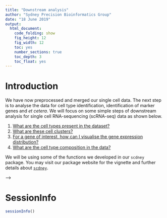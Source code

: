 ```yaml
---
title: "Downstream analysis"
author: "Sydney Precision Bioinformatics Group"
date: "18 June 2019"
output:
  html_document:
    code_folding: show
    fig_height: 12
    fig_width: 12
    toc: yes
    number_sections: true
    toc_depth: 3
    toc_float: yes
---
```


# Introduction

We have now preprocessed and merged our single cell data. The next step is to analyse the data for cell type identification, identification of marker genes and *et cetera*. We will focus on some simple steps of downstream analysis for single cell RNA-sequencing (scRNA-seq) data as shown below.

1. [What are the cell types present in the dataset?](#q1)
2. [What are these cell clusters?](#q2)
3. [For a gene of interest, how can I visualise the gene expression distribution?](#q3)
4. [What are the cell type composition in the data?](#q4)


We will be using some of the functions we developed in our  `scdney` package. You may visit our package website for the vignette and further details about [`scdney`](https://sydneybiox.github.io/scdney/).


<!-- ## Loading packages -->

<!-- ```{r load downstream pkg,  warning=FALSE, message=FALSE} -->
<!-- suppressPackageStartupMessages({ -->
<!--   library(SingleCellExperiment) -->
<!--   library(SummarizedExperiment) -->
<!--   library(dplyr) -->
<!--   library(edgeR) -->
<!--   library(scdney) -->
<!--   library(mclust) -->
<!--   library(Rtsne) -->
<!--   library(parallel) -->
<!--   library(cluster) -->
<!--   library(ggplot2) -->
<!--   library(MAST) -->
<!--   library(viridis) -->
<!--   library(ggpubr) -->
<!--   library(plyr) -->
<!--   library(monocle) -->
<!-- }) -->

<!-- theme_set(theme_classic(16)) -->

<!-- ``` -->


<!-- ## Loading data  -->

<!-- In the scMerge publication, we have merged [four mouse liver datasets](https://sydneybiox.github.io/scMerge/articles/case_study/Mouse_Liver_Data.html) together. This data is a bit too large for us to work with in this workshop, hence, we will take the merged data with all four datasets and subset ourselves to only the Su and Yang datasets. Some processings were performed in this data compare to the previous section, namely, the Megakaryocyte, Erythrocyte cells from the previous section are labelled as Hematopoietic cells in this section.  -->


<!-- ```{r} -->
<!-- sce_scMerge = readRDS("data/liver_scMerge.rds") -->
<!-- ## We will subset Su et al. and Yang et al. datasets. -->
<!-- ids = colData(sce_scMerge)$batch %in% c("GSE87795", "GSE90047") -->

<!-- subset_data = sce_scMerge[,ids] -->

<!-- lab = colData(subset_data)$cellTypes -->

<!-- nCs = length(table(lab)) -->

<!-- mat = SummarizedExperiment::assay(subset_data, "scMerge") -->
<!-- ``` -->


<!-- ```{r, fig.width=12, fig.height=6, message=FALSE, echo = FALSE} -->
<!-- cell_data = colData(subset_data) %>%  -->
<!--   as.data.frame() %>%  -->
<!--   tibble::rownames_to_column("cell_name") %>%  -->
<!--   dplyr::mutate(stage = stringr::str_sub(cell_name, 1, 3)) %>%  -->
<!--   dplyr::group_by(cellTypes, stage, batch) %>% -->
<!--   dplyr::summarise(n = n()) %>%  -->
<!--   dplyr::ungroup() %>%  -->
<!--   tidyr::complete(cellTypes, stage, batch, fill = list(n = 0)) -->

<!-- cell_data %>%  -->
<!--   ggplot(aes(x = stage, y = cellTypes, fill = n, label = n)) + -->
<!--   geom_tile() + -->
<!--   geom_text() + -->
<!--   facet_wrap(~batch) + -->
<!--   scale_fill_distiller(palette = "Blues", direction = 1) + -->
<!--   labs(title = "Number of cells split by batch, celltypes and stage") -->
<!-- ``` -->






<!-- # Q1. What are the cell types present in the dataset? {#q1} -->

<!-- Typically, a single cell RNA-sequencing experiment does not come with labelled cell type information for individual cells. We will need to identify cell types of indivdual cells in our data with bioinformatics analysis.  -->

<!-- Before we identify the cell types in the dataset, we need to first identify how many distinct group of population we can find from our data. One common method to achieve this is a statistical technique called **clustering**. A clustering method will group similar samples (cells) together and partition samples that are different by comparing their feature information (gene expression).  -->


<!-- There are two components that ultimately determine the performance of a clustering method:  -->

<!-- + The **similarity metric** that determines if two cells are similar to each other, and -->
<!-- + The **algorithm** itself that uses the similarity metric to perform the grouping operations. -->



<!-- In our recent study, we found Pearson correlation to be the optimal similarity metric for comparing single cell RNA-seq data ( [*Kim et al., 2018*](https://academic.oup.com/bib/advance-article-abstract/doi/10.1093/bib/bby076/5077112?redirectedFrom=fulltext) ). Therefore in this workshop, we will utilise `scClust` in our `scdney` package, which implemented 2017 Nature methods clustering algorithm `SIMLR` with pearson correlation. -->


<!-- ## How many distinct group of population are there in my dataset? -->

<!-- Typical clustering methods (except for some methods like hierarchical clustering) require users to specify number of distinct groups (`k`) to cluster from your data. In the context of this data, we can think of `k` as the the number of cell types. -->

<!-- In an unsupervised setting, we do not know the exact number and therefore, in a practical setting, we should run clustering for various number of `k` and evaluate their clustering performance.  -->

<!-- **However**, due to the time limit of this workshop, we will only run the `scClust` clustering for `k = 6` as a demonstration and load a saved result with more values of `k` computed.  -->

<!-- ```{r, warning = FALSE, eval = FALSE} -->
<!-- ## For demonstration purpose, we will run k = 6 (which is actually the number of cell types in our dataset) -->
<!-- simlr_result_k6 = scClust(mat, 6, similarity = "pearson", method = "simlr", seed = 1, cores.ratio = 0, geneFilter = 0) -->

<!-- load("data/simlr.results.RData") -->
<!-- ``` -->


<!-- [Extension] If you are interested, this is how you can compute `data/simlr.results.RData` by yourself. -->

<!-- ```{r, eval = FALSE} -->
<!-- ## We will NOT run for various `k` to save time. Instead, we will load pre-computed results for `k` between 3 to 8 -->

<!-- ## This is an easy way to run `scClust` for k = 3, 4, 5, 6, 7, 8. -->
<!-- all_k = 3:8 -->
<!-- simlr_results = sapply(as.character(all_k), function(k) { -->
<!--   scClust(mat, as.numeric(k), similarity = "pearson", method = "simlr", seed = 1, cores.ratio = 0, geneFilter = 0) -->
<!-- }, USE.NAMES = TRUE, simplify = FALSE) -->
<!-- ``` -->



<!-- ```{r, include = FALSE} -->
<!-- ## To make the knitting faster, we will load the precomputed results. -->
<!-- load("data/simlr.results.RData") -->
<!-- simlr_result_k6 = simlr_results$`6` -->
<!-- ``` -->



<!-- ## How do we select optimal `k`? -->

<!-- If our `k` is optimal, we should expect that the each cluster are closely packed together and the distances within the clusters, within-cluster sum of squares (WSS) are expected to be small. Thus, we will select the `k` with a small total WSS (compact clusters). This is called the "elbow" method. -->

<!-- ```{r, fig.height=6, fig.width=8} -->
<!-- # Find total WSS from all cluster outputs -->
<!-- all_wss = sapply(simlr_results, function(result) { -->
<!--   sum(result$y$withinss) -->
<!-- }, USE.NAMES = TRUE, simplify = TRUE) -->

<!-- plot_data = data.frame( -->
<!--   k = as.integer(names(all_wss)), -->
<!--   total_wss = all_wss -->
<!-- ) -->

<!-- ggplot(plot_data,  -->
<!--        aes(x = k,  -->
<!--            y = total_wss)) + -->
<!--   geom_point(size = 3) + -->
<!--   stat_smooth(method = loess, col = "red",  -->
<!--               method.args = list(degree = 1), se = FALSE) + -->
<!--   labs(title = "Compare Total WSS for each k", -->
<!--        y = "Total WSS") -->
<!-- ``` -->



<!-- As shown in this plot, the graph begin to plateau from `k` = 5. We can estimate that k is around 5 or 6. We can further investigate using silhouette scores or other metrics but using our t-SNE plot (this may require a bit of practical experience) we will estimate `k` = 6.  -->

<!-- <h4> <span class="glyphicon glyphicon-education" aria-hidden="true"></span> Quick quiz </h4> -->

<!-- 1. We can determine `k` with compactness of the clusters. What other measure can we use to determine `k`? -->
<!-- 2. How would you determine optimal number of clusters for hierarchical clustering? -->

<!-- <!-- <i class="fi-lightbulb"></i> --> -->

<!-- <h4> <span class="fi-lightbulb" aria-hidden="true"></span></h4> -->


<!-- ## Effect of similarity metrics -->

<!-- For the purpose of demonstration, we would like to highlight the effect of similarity metric to your cluster output. We will first compute a t-SNE plot and then overlay that with  -->

<!--   + Clustering result using Pearson correlation -->
<!--   + Clustering result using Euclidean distance -->
<!--   + True cell type labels from the publications -->


<!-- ```{r} -->
<!-- ## To run scClust with euclidean distance, uncommnet the following lines. -->
<!-- ## simlr_result_eucl_k6 = scClust(mat, 6, similarity = "euclidean", method = "simlr", seed = 1, cores.ratio = 0, geneFilter = 0) -->

<!-- ## for convenience, we will load our pre-computed result -->
<!-- load("data/simlr_result_eucl_k6.RData") -->
<!-- ``` -->



<!-- ```{r, fig.width=10, fig.height=5} -->
<!-- # create tsne object -->
<!-- set.seed(123) -->
<!-- tsne_result = Rtsne(t(mat), check_duplicates = FALSE) -->
<!-- ################################################# -->
<!-- tmp_lab = as.numeric(factor(lab)) -->
<!-- pear_cluster = plyr::mapvalues( -->
<!--   simlr_result_k6$y$cluster, -->
<!--   from = c(1,2,3,4,5,6), -->
<!--   to = c(2,3,1,4,6,5) -->
<!-- ) -->
<!-- eucl_cluster = plyr::mapvalues( -->
<!--   simlr_result_eucl_k6$y$cluster, -->
<!--   from = c(1,2,3,4,5,6), -->
<!--   to = c(6,2,4,3,1,5) -->
<!-- ) -->
<!-- ################################################# -->

<!-- plot_data = data.frame( -->
<!--   tsne1 = rep(tsne_result$Y[,1], 3), -->
<!--   tsne2 = rep(tsne_result$Y[,2], 3), -->
<!--   cluster = factor(c(tmp_lab, pear_cluster, eucl_cluster)), -->
<!--   label = rep(c("Truth", "Pearson", "Euclidean"), each = length(lab))) -->


<!-- ggplot(plot_data, aes(x = tsne1, y = tsne2, colour = cluster)) + -->
<!--   geom_point(size = 2) + -->
<!--   labs(title = "t-SNE plot") + -->
<!--   facet_grid(~label) +  -->
<!--   theme(legend.position = "none") -->
<!-- ``` -->


<!-- ```{r, fig.width=10, fig.height=5} -->
<!-- plot_data2 = data.frame( -->
<!--   Truth = lab, -->
<!--   computed_cluster = as.factor(c(pear_cluster, eucl_cluster)), -->
<!--   label = rep(c("Pearson", "Euclidean"), each = length(lab)) -->
<!-- ) -->


<!-- plot_data2 %>%  -->
<!--   dplyr::group_by(Truth, computed_cluster, label) %>% -->
<!--   dplyr::summarise(n = n()) %>%  -->
<!--   dplyr::ungroup() %>%  -->
<!--   tidyr::complete(Truth, computed_cluster, label, fill = list(n = 0)) %>%  -->
<!--   ggplot(aes(x = computed_cluster,  -->
<!--              y = Truth, -->
<!--              fill = n, label = n)) +  -->
<!--   geom_tile() + -->
<!--   geom_text() + -->
<!--   facet_wrap(~label) + -->
<!--   scale_fill_distiller(palette = "Blues", direction = 1) + -->
<!--   labs(title = "") -->
<!-- ``` -->


<!-- <h4> <span class="glyphicon glyphicon-education" aria-hidden="true"></span> Quick quiz </h4>  -->

<!-- 1. From your observation of the above t-SNE plot, did our clustering method (with Pearson correlation) group cells well? -->


<!-- **[Optional]** We can evaluate the clustering performance using the cell type labels providede from the publications.  -->

<!-- ```{r, fig.height=5, fig.width=10} -->
<!-- # ARI -->
<!-- ari = c(mclust::adjustedRandIndex(lab, simlr_result_eucl_k6$y$cluster), -->
<!--         mclust::adjustedRandIndex(lab, simlr_result_k6$y$cluster)) -->

<!-- # NMI -->
<!-- nmi = c(igraph::compare(as.numeric(factor(lab)),  -->
<!--                         simlr_result_eucl_k6$y$cluster, method = "nmi"),  -->
<!--         igraph::compare(as.numeric(factor(lab)),  -->
<!--                         simlr_result_k6$y$cluster, method = "nmi")) -->

<!-- plot_data = data.frame( -->
<!--   dist = rep(c("Euclidean", "Pearson"), 2), -->
<!--   value = c(ari, nmi), -->
<!--   eval = rep(c("ARI", "NMI"), each = 2) -->
<!-- ) -->

<!-- ggplot(plot_data, aes(x = dist, y = value, fill = dist)) +  -->
<!--   geom_bar(stat="identity") +  -->
<!--   facet_grid(col = vars(eval)) + -->
<!--   labs(x = "Similarity metrics",  -->
<!--        y = "Evalution score",  -->
<!--        title = "Affect of similarity metrics in scRNA-seq data") + -->
<!--   theme(legend.position = "none") -->
<!-- ``` -->



<!-- # Q2. What are these cell clusters? {#q2} -->

<!-- Now that we have clustered all the cells to 6 distinct groups, we may want to find out what these clusters are, i.e. what cell types are there in my dataset? Thus, we may ask what defines a cell type?  -->

<!-- We can use **marker genes** to identify cell types.  -->

<!-- ## 2.1 What are the marker genes that distinguish the different cell types? -->

<!-- Here we provide a function that allow one to find differentially expressed gene between a cluster and the remaining clusters. The input of this function is the expression matrix and the cluster ID. The output is a list of marker genes and their associated p-values.   -->




<!-- Here we provide an example of using the `findmarker` function.   -->

<!-- To find out the marker genes in cluster 4, we type in `4` in the `findmarker` function. We then look at the top 10 genes ranked by p-value. We can then use `ggplot` to visualise the distribution of one of the genes across the dataset.   -->

<!-- ```{r, eval = FALSE} -->
<!-- marker_cluster4 = findMarker(mat = mat,  -->
<!--                              cluster = simlr_result_k6$y$cluster,  -->
<!--                              cluster_id = 4) -->
<!-- ``` -->


<!-- ```{r, include = FALSE} -->
<!-- marker_cluster4 = readRDS("data/marker_cluster4.rds") -->
<!-- ``` -->


<!-- ```{r} -->
<!-- marker_cluster4[1:10, ] -->
<!-- ``` -->


<!-- ```{r, message=FALSE, warning=FALSE} -->
<!-- tsne_plotdf = data.frame( -->
<!--   tsne1 = tsne_result$Y[, 1], -->
<!--   tsne2 = tsne_result$Y[, 2]) %>%  -->
<!--   dplyr::mutate( -->
<!--     cluster = as.factor(simlr_result_k6$y$cluster), -->
<!--     Gys2 = mat["Gys2", ]) -->


<!-- ggplot(data = tsne_plotdf, aes(x = tsne1, y = tsne2, colour = Gys2) ) + -->
<!--   geom_point(alpha = 0.5) + -->
<!--   scale_color_viridis() + -->
<!--   labs(col = "Gys2 expression", x = "tsne1", y = "tsne2") -->
<!-- ``` -->





<!-- <h4> <span class="glyphicon glyphicon-education" aria-hidden="true"></span> Quick quiz </h4>   -->

<!-- 1. What does the above t-SNE plot tell you?     -->

<!-- 1. Here we repeat the analysis as above, but for cluster 3. See if you can understand the output.     -->

<!-- ```{r} -->
<!-- marker_cluster3 = readRDS("data/marker_cluster3.rds") -->
<!-- ``` -->

<!-- ```{r, message=FALSE, warning=FALSE} -->
<!-- tsne_plotdf = tsne_plotdf %>%  -->
<!--   dplyr::mutate(Erich5 = mat["Erich5",]) -->

<!-- ggplot(data = tsne_plotdf,  -->
<!--        mapping = aes(x = tsne1, y = tsne2, colour = Erich5)) + -->
<!--   geom_point(alpha = 0.5) +  -->
<!--   scale_color_viridis() + -->
<!--   labs(col="Erich5 expression") -->
<!-- ```  -->




<!-- # Q3. For a gene of interest, how can I visualise the gene expression distribution? {#q3} -->


<!-- In Q2, we have identified some interesting marker genes from our dataset. If we have a gene that we know, and we want to identify the its expression pattern in our dataset, we can also visualise the distribution. For example, Hnf4a has been stated in literature as a marker gene for hepatoblast cell (citation).    -->

<!-- The figure on the left highlight cluster 4 and the figure on the right highlight the expression of Hnf4a.   -->

<!-- This suggests that cluster 4 could belong to hepatoblast cell.  -->


<!-- ```{r, fig.height=6, fig.width=12} -->
<!-- tsne_plotdf = tsne_plotdf %>%  -->
<!--   dplyr::mutate(Hnf4a = mat["Hnf4a",]) -->


<!-- fig1 = ggplot(data = tsne_plotdf,  -->
<!--               mapping = aes(x = tsne1, y = tsne2)) +  -->
<!--   geom_point(aes(color = ifelse(cluster == 4, 'Yellow', 'Purple')), alpha = 0.5) + -->
<!--   scale_colour_viridis_d() +  -->
<!--   labs(x = "",  -->
<!--        y = "",  -->
<!--        title = "Cluster 4") + -->
<!--   theme(legend.position = "none")  -->


<!-- fig2 = ggplot(data = tsne_plotdf,  -->
<!--               mapping = aes(x = tsne1, y = tsne2, colour = Hnf4a) ) + -->
<!--   geom_point(alpha = 0.5) + -->
<!--   scale_color_viridis() + -->
<!--   labs(x = "",  -->
<!--        y = "", -->
<!--        title = "Hnf4a expression pattern") -->

<!-- ggarrange(fig1,fig2, ncol= 2, nrow = 1) -->
<!-- ``` -->

<!-- <h4> <span class="glyphicon glyphicon-education" aria-hidden="true"></span> Quick quiz </h4>   -->

<!-- See if you can understand the output of the following code.   -->


<!-- ```{r, fig.height=6, fig.width=12} -->
<!-- tsne_plotdf = tsne_plotdf %>%  -->
<!--   dplyr::mutate(Epcam = mat["Epcam",]) -->


<!-- fig1 = ggplot(data = tsne_plotdf, mapping = aes(x = tsne1, y = tsne2) ) +  -->
<!--   geom_point(aes(color = ifelse(cluster == 3, 'Yellow', 'Purple')), alpha = 0.5) + -->
<!--   scale_colour_viridis_d() +  -->
<!--   labs(x = "",  -->
<!--        y = "",  -->
<!--        title = "Cluster 3") + -->
<!--   theme(legend.position = "none")  -->


<!-- fig2 = ggplot(data = tsne_plotdf,  -->
<!--                mapping = aes(x = tsne1, y = tsne2, colour = Epcam) ) + -->
<!--   geom_point(alpha=0.5) + -->
<!--   scale_color_viridis() + -->
<!--   labs(x = "",  -->
<!--        y = "", -->
<!--        title = "Epcam expression pattern") -->

<!-- ggarrange(fig1,fig2, ncol= 2, nrow = 1) -->
<!-- ``` -->


<!-- As you may have already noticed from above steps, unsupervised clustering methods alone are not perfect in capturing cell type information. Using this step iteratively, we need to refine our cell type information. -->


<!-- # Q4. What are the cell type composition in the data? {#q4} -->

<!-- **NOTE:** From this step, we will assume we have correctly refined our cell type information from above steps and we will use the cell type information provided in Su et. al. 2017 and Yang et. al. 2017.  -->

<!-- ## Cell type proportions -->

<!-- ```{r, fig.width = 10, fig.height=10} -->
<!-- plot_data = data.frame(table(lab)) %>%  -->
<!--   dplyr::mutate(lab = reorder(lab, Freq)) -->

<!-- ggplot(plot_data,  -->
<!--        aes(x = lab,  -->
<!--            y = Freq,  -->
<!--            fill = lab)) + -->
<!--   geom_bar(stat = "identity") + -->
<!--   labs(x = "Cell types",  -->
<!--        y = "Frequency",  -->
<!--        title = "Composition of cell types") + -->
<!--   theme(legend.position = "none") -->
<!-- ``` -->

<!-- We observe that hepatoblast/hepatocyte is the largest population. -->


<!-- # Extension: Any rare cell type? What is the most common cell type? -->

<!-- # Extension: Monocle -->

<!-- A popular question in scRNA-Seq analysis is if the gene expressions patterns changes over some time. -->

<!-- The `monocle` method is a well-established psuedo-time trajectory reconstruction method from [Trapnell et. al. (2014)](https://www.nature.com/articles/nbt.2859). You can learn more about the theoretical construction of `monocle` here. In terms of computations, `monocle` requires some psuedo-time modelling on each gene and then markers are selected to perform psuedo-time ordering.  -->

<!-- The code below construct psuedo-time trajectory for the Hepatoblast/Hepatocyte cells in the merged data.  -->

<!-- ```{r, message = FALSE, warning = FALSE} -->
<!-- ## Subsetting data to "hepatoblast/hepatocyte" -->
<!-- monocle_data = subset_data[,colData(subset_data)$cellTypes %in% c("hepatoblast/hepatocyte")] -->
<!-- ## Add a "stage" column to the colData of the monocle_data -->
<!-- colData(monocle_data)$stage = stringr::str_sub(colnames(monocle_data), 1, 3) -->
<!-- table(colData(monocle_data)$stage) -->
<!-- ## monocle needs a rowData (data about each gene) -->
<!-- rowData(monocle_data) = DataFrame(gene_short_name = rownames(monocle_data)) -->
<!-- monocle_data -->

<!-- ## moncole requires a `CellDataSet` object to run.  -->
<!-- ## You can convert monocle_data into a `CellDataSet` object using the scran package. -->
<!-- monocle_CellDataSet = scran::convertTo( -->
<!--   monocle_data, -->
<!--   type = "monocle", -->
<!--   assay.type = "scMerge", -->
<!--   col.fields = c("cellTypes", "stage", "batch"), -->
<!--   row.fields = c("gene_short_name")) %>% -->
<!--   estimateSizeFactors() -->

<!-- ## Performing differential gene test using "stage".  -->
<!-- diff_test_res = differentialGeneTest( -->
<!--   monocle_CellDataSet, fullModelFormulaStr = "~stage") -->

<!-- ## We will select the top genes to be used for clustering and  -->
<!-- ## calculate dispersion (variability) parameters before constructing the trajectory -->
<!-- ordering_genes = row.names(subset(diff_test_res, qval < 0.00001)) -->
<!-- length(ordering_genes) -->
<!-- monocle_CellDataSet = setOrderingFilter(monocle_CellDataSet, ordering_genes) -->
<!-- monocle_CellDataSet = estimateDispersions(monocle_CellDataSet) %>% suppressWarnings() -->
<!-- # plot_ordering_genes(monocle_CellDataSet) -->

<!-- ## Construcing the trajectory -->
<!-- monocle_CellDataSet = reduceDimension(monocle_CellDataSet,  -->
<!--                                       max_components = 2, -->
<!--                                       method = 'DDRTree') -->
<!-- monocle_CellDataSet = orderCells(monocle_CellDataSet) -->
<!-- plot_cell_trajectory(monocle_CellDataSet, color_by = "stage") -->
<!-- # monocle::plot_cell_clusters(monocle_CellDataSet) -->
<!-- plot_genes_in_pseudotime(monocle_CellDataSet[c("Sarm1", "Gm38388"),], color_by = "stage") -->
<!-- ``` -->



# SessionInfo

```r
sessionInfo()
```
